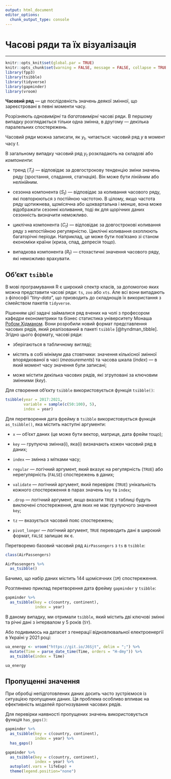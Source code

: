 ```yaml
---
output: html_document
editor_options: 
  chunk_output_type: console
---
```

# Часові ряди та їх візуалізація {#ts}
***
```r
knitr::opts_knit$set(global.par = TRUE)
knitr::opts_chunk$set(warning = FALSE, message = FALSE, collapse = TRUE, out.width = '100%')
library(fpp3)
library(tsibble)
library(tidyverse)
library(gapminder)
library(vroom)
```
**Часовий ряд** --- це послідовність значень деякої змінної, що зареєстровані в певні моменти часу.

Розрізняють *одновимірні* та *багатовимірні* часові ряди. В першому випадку розглядається тільки одна змінна, в другому --- декілька паралельних спостережень.

Часовий ряди можна записати, як $y_t$, читається:  часовий ряд $y$ в момент часу $t$.

В загальному випадку часовий ряд $y_t$ розкладають на складові або *компоненти*:

- тренд ($T_t$) --- відповідає за довгострокову тенденцію зміни значень ряду (зростання, спадання, стагнація). Він може бути лінійним або нелінійним.

- сезонна компонента ($S_t$) --- відповідає за коливання часового ряду, які повторюються з постійною частотою. В цілому, якщо частота ряду щотижнева, щомісячна або щоквартальна і менше, вона може відображати сезонні коливання, тоді як для щорічних даних сезонність визначити неможливо.

- циклічна компонента ($C_t$) --- відповідає за довгострокові коливання ряду з непостійною регулярністю. Циклічні коливання охоплюють багаторічні періоди. Наприклад, це може бути пов'язано зі станом економіки країни (криза, спад, депресія тощо).

- випадкова компонента ($R_t$) --- стохастичні значення часового ряду, які неможливо врахувати.



## Об'єкт `tsibble` {#ts_tsibble}
В мові програмування R є широкий спектр класів, за допомогою яких можна представити часові ряди: `ts`, `zoo` або `xts`. Але всі вони випадають з філософії "*tiny-data*", що призводить до складнощів їх використання з сімейством пакетів `tidyverse`.

Рішенням цієї задачі займалися ряд вчених на чолі з професором кафедри економетрики та бізнес статистика університету Монаша [Робом Хідманом](https://robjhyndman.com/). Вони розробили новий формат представлення часових рядів, який реалізований в пакеті `tsibble` [@hyndman_tibble]. Згідно цього формату, часові ряди:

- зберігаються в табличному вигляді;

- містять в собі мінімум два стовпчики: значення кількісної змінної впорядкованої в часі (*measurements*) та часова шкала (*index*) --- в який момент часу значення були записані;

- може містити декілька часових рядів, які згруповані за ключовим змінними (*key*).

Для створення об'єкту `tsibble` використовується функція `tsibble()`:
```r
tsibble(year = 2017:2021,
        variable = sample(c(50:100), 5),
        index = year)
```

Для перетворення дата фрейму в `tsibble` використовується функція `as_tsibble()`, яка містить наступні аргументи:

- `x` --- об'єкт даних (це може бути вектор, матриця, дата фрейм тощо);

- `key` --- групуюча змінна(і), яка(і) визначають кожен часовий ряд в даних;

- `index`  --- змінна з мітками часу;

- `regular` --- логічний аргумент, який вказує на регулярність (`TRUE`) або нерегулярність (`FALSE`) спостережень в даних;

- `validate` --- логічний аргумент, який перевіряє (`TRUE`) унікальність кожного спостереження в парах значень `key` та `index`;

- `.drop` --- логічний аргумент, якщо вказати `TRUE` з таблиці будуть виключені спостереження, для яких не має групуючого значення `key`;

- `tz` --- вказується часовий пояс спостережень;

- `pivot_longer` --- логічний аргумент, `TRUE` переводить дані в широкий формат, `FALSE` залишає як є.

Перетворемо базовий часовий ряд `AirPassengers` з `ts` в `tsibble`:
```r
class(AirPassengers)

AirPassengers %>% 
  as_tsibble()
```
Бачимо, що набір даних містить 144 щомісячних (`1M`) спостереження.

Розглянемо приклад перетворення дата фрейму `gapminder` у `tsibble`:
```r
gapminder %>% 
  as_tsibble(key = c(country, continent),
             index = year)
```
В даному випадку, ми отримали `tsibble`, який містить дві ключові змінні та річні дані з інтервалом у 5 років (`5Y`).

Або подивимось на датасет з генерації відновлювальної електроенергії в Україні у 2021 році:
```r
ua_energy <- vroom("https://git.io/J6Sjt", delim = ";") %>% 
  mutate(Time = parse_date_time(Time, orders = "H-dmy")) %>% 
  as_tsibble(index = Time)

ua_energy
```


## Пропущенні значення {#ts_gaps}
При обробці непідготовлених даних досить часто зустріємося із ситуацією пропущених даних. Ця проблема особливо впливає на ефективність моделей прогнозування часових рядів.

Для перевірки наявності пропущених значень використовується функція `has_gaps()`:
```r
gapminder %>% 
  as_tsibble(key = c(country, continent),
             index = year) %>% 
  has_gaps()
```




```r
gapminder %>% 
  as_tsibble(key = c(country, continent),
             index = year) %>% 
  autoplot(.vars = lifeExp) + 
  theme(legend.position="none")
```



